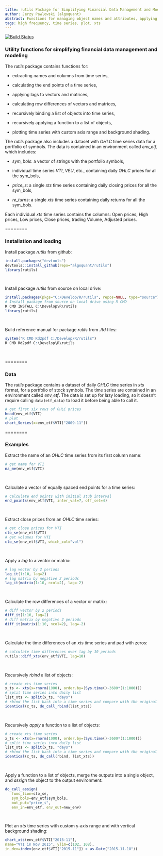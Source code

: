 ```yaml
---
title: rutils Package for Simplifying Financial Data Management and Modeling
author: Jerzy Pawlowski (algoquant)
abstract: Functions for managing object names and attributes, applying functions over lists, managing objects in environments.
tags: high frequency, time series, plot, xts
---
```


[![Build Status](https://travis-ci.org/algoquant/rutils.svg?branch=master)](https://travis-ci.org/algoquant/rutils)


### Utility functions for simplifying financial data management and modeling  

The *rutils* package contains functions for:

- extracting names and columns from time series, 

- calculating the end points of a time series, 

- applying lags to vectors and matrices, 

- calculating row differences of vectors and matrices, 

- recursively binding a list of objects into time series, 

- recursively applying a function to a list of objects, 

- plotting time series with custom axis range and background shading. 

The *rutils* package also includes a dataset with *OHLC* time series data for a portfolio of symbols.  The data is contained in an environment called *env_etf*, which includes: 

- *sym_bols*: a vector of strings with the portfolio symbols,

- individual time series *VTI*, *VEU*, etc., containing daily *OHLC* prices for all the sym_bols,

- *price_s*: a single *xts* time series containing daily closing prices for all the sym_bols,

- *re_turns*: a single *xts* time series containing daily returns for all the sym_bols.

Each individual *xts* time series contains the columns: Open prices, High prices, Low prices, Close prices, trading Volume, Adjusted prices.


========

### Installation and loading

Install package *rutils* from github:  
```r
install.packages("devtools")
devtools::install_github(repo="algoquant/rutils")
library(rutils)
```
<br>

Install package *rutils* from source on local drive:  
```r
install.packages(pkgs="C:/Develop/R/rutils", repos=NULL, type="source")
# Install package from source on local drive using R CMD
R CMD INSTALL C:\Develop\R\rutils
library(rutils)
```
<br>

Build reference manual for package *rutils* from *.Rd* files:  
```r
system("R CMD Rd2pdf C:/Develop/R/rutils")
R CMD Rd2pdf C:\Develop\R\rutils
```
<br>


========

### Data

The *rutils* package contains a dataset of daily *OHLC* time series in *xts* format, for a portfolio of stock symbols.  The time series are contained in an environment called *env_etf*.  The data is set up for lazy loading, so it doesn't require calling `data(etf_data)` to load it before being able to call it.  
```r
# get first six rows of OHLC prices
head(env_etf$VTI)
# plot
chart_Series(x=env_etf$VTI["2009-11"])
```


========

### Examples

Extract the name of an *OHLC* time series from its first column name:  
```r
# get name for VTI
na_me(env_etf$VTI)
```
<br>


Calculate a vector of equally spaced end points for a time
series:  
```r
# calculate end points with initial stub interval
end_points(env_etf$VTI, inter_val=7, off_set=4)
```
<br>


Extract close prices from an *OHLC* time series:  
```r
# get close prices for VTI
clo_se(env_etf$VTI)
# get volumes for VTI
clo_se(env_etf$VTI, which_col="vol")
```
<br>


Apply a *lag* to a vector or matrix:  
```r
# lag vector by 2 periods
lag_it(1:10, lag=2)
# lag matrix by negative 2 periods
lag_it(matrix(1:10, ncol=2), lag=-2)
```
<br>


Calculate the row differences of a vector or matrix:  
```r
# diff vector by 2 periods
diff_it(1:10, lag=2)
# diff matrix by negative 2 periods
diff_it(matrix(1:10, ncol=2), lag=-2)
```
<br>


Calculate the time differences of an *xts* time series and pad with zeros:  
```r
# calculate time differences over lag by 10 periods
rutils::diff_xts(env_etf$VTI, lag=10)
```
<br>


Recursively *rbind* a list of objects:  
```r
# create xts time series
x_ts <- xts(x=rnorm(1000), order.by=(Sys.time()-3600*(1:1000)))
# split time series into daily list
list_xts <- split(x_ts, "days")
# rbind the list back into a time series and compare with the original
identical(x_ts, do_call_rbind(list_xts))
```
<br>


Recursively *apply* a function to a list of objects:  
```r
# create xts time series
x_ts <- xts(x=rnorm(1000), order.by=(Sys.time()-3600*(1:1000)))
# split time series into daily list
list_xts <- split(x_ts, "days")
# rbind the list back into a time series and compare with the original
identical(x_ts, do_call(rbind, list_xts))
```
<br>


Apply a function to a list of objects, merge the outputs into a single object, and *assign* the object to the output environment:  
```r
do_call_assign(
   func_tion=clo_se,
   sym_bols=env_etf$sym_bols,
   out_put="price_s",
   env_in=env_etf, env_out=new_env)
```
<br>


Plot an *xts* time series with custom y-axis range and with vertical background shading:  
```r
chart_xts(env_etf$VTI["2015-11"],
name="VTI in Nov 2015", ylim=c(102, 108),
in_dex=index(env_etf$VTI["2015-11"]) > as.Date("2015-11-18"))
```

